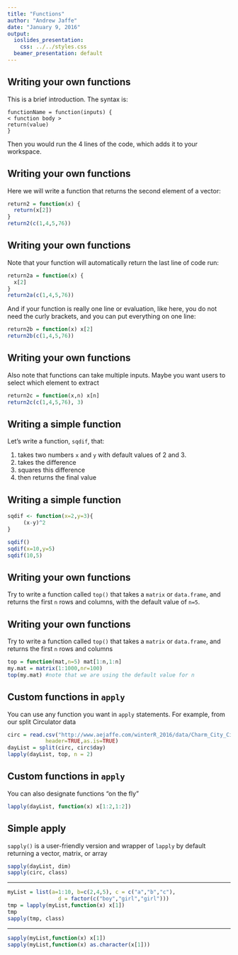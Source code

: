 ```yaml
---
title: "Functions"
author: "Andrew Jaffe"
date: "January 9, 2016"
output:
  ioslides_presentation:
    css: ../../styles.css
  beamer_presentation: default
---
```


## Writing your own functions

This is a brief introduction. The syntax is:

```
functionName = function(inputs) {
< function body >
return(value)
}
```

Then you would run the 4 lines of the code, which adds it to your workspace.

## Writing your own functions

Here we will write a function that returns the second element of a vector:

```r
return2 = function(x) {
  return(x[2])
}
return2(c(1,4,5,76))
```

## Writing your own functions

Note that your function will automatically return the last line of code run:

```r
return2a = function(x) {
  x[2]
}
return2a(c(1,4,5,76))
```

And if your function is really one line or evaluation, like here, you do not need the curly brackets, and you can put everything on one line:

```r
return2b = function(x) x[2]
return2b(c(1,4,5,76))
```

## Writing your own functions

Also note that functions can take multiple inputs. Maybe you want users to select which element to extract

```r
return2c = function(x,n) x[n]
return2c(c(1,4,5,76), 3)
```

## Writing a simple function

Let's write a function, `sqdif`, that:

1. takes two numbers `x` and `y` with default values of 2 and 3.
2. takes the difference
3. squares this difference
4. then returns the final value 

## Writing a simple function

```r
sqdif <- function(x=2,y=3){
     (x-y)^2
}

sqdif()
sqdif(x=10,y=5)
sqdif(10,5)
```

## Writing your own functions

Try to write a function called `top()` that takes a `matrix` or `data.frame`, and returns the first `n` rows and columns, with the default value of `n=5`.

## Writing your own functions

Try to write a function called `top()` that takes a `matrix` or `data.frame`, and returns the first `n` rows and columns

```r
top = function(mat,n=5) mat[1:n,1:n]
my.mat = matrix(1:1000,nr=100) 
top(my.mat) #note that we are using the default value for n 
```

## Custom functions in `apply`

You can use any function you want in `apply` statements. For example, from our split Circulator data

```r
circ = read.csv("http://www.aejaffe.com/winterR_2016/data/Charm_City_Circulator_Ridership.csv", 
            header=TRUE,as.is=TRUE)
dayList = split(circ, circ$day)
lapply(dayList, top, n = 2)
```

## Custom functions in `apply` {.smaller}

You can also designate functions "on the fly"
```r
lapply(dayList, function(x) x[1:2,1:2])
```

## Simple apply {.smaller}

`sapply()` is a user-friendly version and wrapper of `lapply` by default returning a vector, matrix, or array

```r
sapply(dayList, dim)
sapply(circ, class)
```

---

```r
myList = list(a=1:10, b=c(2,4,5), c = c("a","b","c"),
                d = factor(c("boy","girl","girl")))
tmp = lapply(myList,function(x) x[1])
tmp
sapply(tmp, class)
```

---

```r
sapply(myList,function(x) x[1])
sapply(myList,function(x) as.character(x[1]))
```

